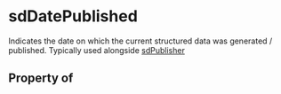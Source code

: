 # sdDatePublished

Indicates the date on which the current structured data was generated / published. Typically used alongside <a class="localLink" href="/sdPublisher">sdPublisher</a>

## Property of



